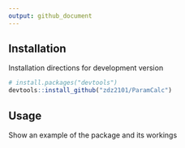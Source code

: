 ```yaml
---
output: github_document
---
```

<!-- README.md is generated from README.Rmd. Please edit that file -->

## Installation

Installation directions for development version
```r
# install.packages("devtools")
devtools::install_github("zdz2101/ParamCalc")
```


## Usage

Show an example of the package and its workings
